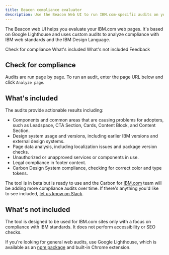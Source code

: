 ```yaml
---
title: Beacon compliance evaluator
description: Use the Beacon Web UI to run IBM.com-specific audits on your pages.
---
```



<PageDescription>

The Beacon web UI helps you evaluate your IBM.com web pages. It's based on Google Lighthouse and uses custom audits to analyze compliance with IBM web standards and the IBM Design Language.

</PageDescription>

<AnchorLinks>
  <AnchorLink>Check for compliance</AnchorLink>
  <AnchorLink>What's included</AnchorLink>
  <AnchorLink>What's not included</AnchorLink>
  <AnchorLink>Feedback</AnchorLink>
</AnchorLinks>

## Check for compliance
Audits are run page by page. To run an audit, enter the page URL below and click `Analyze page`.

<BeaconWebUI url="https://www.ibm.com" />

## What's included
The audits provide actionable results including:

- Components and common areas that are causing problems for adopters, such as Leadspace, CTA Section, Cards, Content Block, and Content Section.
- Design system usage and versions, including earlier IBM versions and external design systems.
- Page data analysis, including localization issues and package version checks.
- Unauthorized or unapproved services or components in use.
- Legal compliance in footer content.
- Carbon Design System compliance, checking for correct color and type tokens.

The tool is in beta but is ready to use and the Carbon for [IBM.com](http://ibm.com) team will be adding more compliance audits over time. If there's anything you'd like to see included, [let us know on Slack](https://cognitive-app.slack.com/archives/C2PLX8GQ6).

## What's not included
The tool is designed to be used for IBM.com sites only with a focus on compliance with IBM standards. It does not perform accessibility or SEO checks. 

If you're looking for general web audits, use Google Lighthouse, which is available as an [npm package](https://www.npmjs.com/package/lighthouse) and built-in Chrome extension.

<ComponentFooter name="Beacon" type="ui" />
